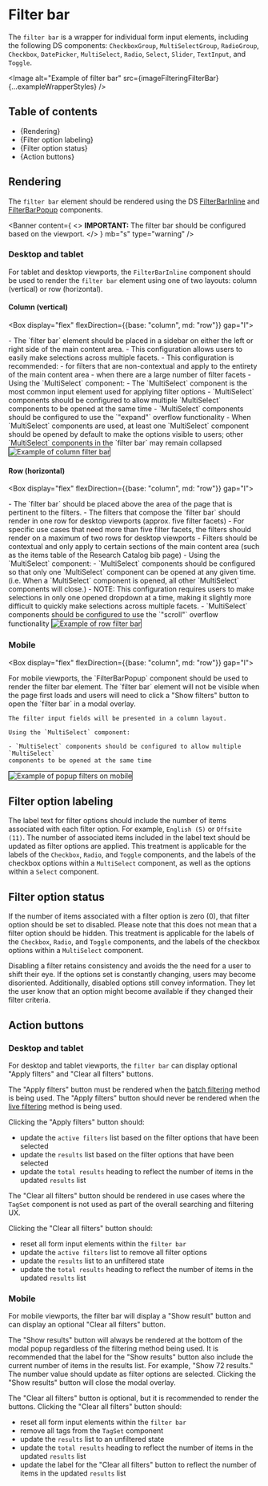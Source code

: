 


<Meta title="Style Guide/Filtering/Page Composition/Filter bar" />

# Filter bar

The `filter bar` is a wrapper for individual form input elements, including the
following DS components: `CheckboxGroup`, `MultiSelectGroup`, `RadioGroup`,
`Checkbox`, `DatePicker`, `MultiSelect`, `Radio`, `Select`, `Slider`,
`TextInput`, and `Toggle`.

<Image
  alt="Example of filter bar"
  src={imageFilteringFilterBar}
  {...exampleWrapperStyles}
/>

## Table of contents

- {<Link href="#rendering" target="_self">Rendering</Link>}
- {<Link href="#filter-option-labeling" target="_self">Filter option labeling</Link>}
- {<Link href="#filter-option-status" target="_self">Filter option status</Link>}
- {<Link href="#action-buttons" target="_self">Action buttons</Link>}

## Rendering

The `filter bar` element should be rendered using the DS
[FilterBarInline](./?path=/docs/components-form-elements-filterbarinline--docs)
and
[FilterBarPopup](./?path=/docs/components-form-elements-filterbarpopup--docs)
components.

<Banner
  content={
    <>
      <strong>IMPORTANT:</strong> The filter bar should be configured based on
      the viewport.
    </>
  }
  mb="s"
  type="warning"
/>

### Desktop and tablet

For tablet and desktop viewports, the `FilterBarInline` component should be used
to render the `filter bar` element using one of two layouts: column (vertical)
or row (horizontal).

#### Column (vertical)

<Box display="flex" flexDirection={{base: "column", md: "row"}} gap="l">

  <Box>
    - The `filter bar` element should be placed in a sidebar on either the left or
      right side of the main content area.
    - This configuration allows users to easily make selections across multiple
      facets.
    - This configuration is recommended:
      - for filters that are non-contextual and apply to the entirety of the main
        content area
      - when there are a large number of filter facets
    - Using the `MultiSelect` component:
      - The `MultiSelect` component is the most common input element used for
        applying filter options
      - `MultiSelect` components should be configured to allow multiple
        `MultiSelect` components to be opened at the same time
      - `MultiSelect` components should be configured to use the `"expand"` overflow
        functionality
      - When `MultiSelect` components are used, at least one `MultiSelect` component
        should be opened by default to make the options visible to users; other
        `MultiSelect` components in the `filter bar` may remain collapsed
  </Box>
  <Image
    alt="Example of column filter bar"
    border="1px solid var(--nypl-colors-ui-border-default)"
    caption="Example of column filter bar"
    src={imageFilteringExampleColumn}
    {...exampleWrapperStyles}
  />
</Box>

#### Row (horizontal)

<Box display="flex" flexDirection={{base: "column", md: "row"}} gap="l">

  <Box>
    - The `filter bar` should be placed above the area of the page that is pertinent
      to the filters.
    - The filters that compose the `filter bar` should render in one row for desktop
      viewports (approx. five filter facets)
      - For specific use cases that need more than five filter facets, the filters
        should render on a maximum of two rows for desktop viewports
    - Filters should be contextual and only apply to certain sections of the main
      content area (such as the items table of the Research Catalog bib page)
    - Using the `MultiSelect` component:
      - `MultiSelect` components should be configured so that only one `MultiSelect`
        component can be opened at any given time. (i.e. When a `MultiSelect`
        component is opened, all other `MultiSelect` components will close.)
        - NOTE: This configuration requires users to make selections in only one
          opened dropdown at a time, making it slightly more difficult to quickly
          make selections across multiple facets.
      - `MultiSelect` components should be configured to use the `"scroll"` overflow
        functionality
  </Box>
  <Image
    alt="Example of row filter bar"
    border="1px solid var(--nypl-colors-ui-border-default)"
    caption="Example of row filter bar"
    src={imageFilteringExampleRow}
    {...exampleWrapperStyles}
  />
</Box>

### Mobile

<Box display="flex" flexDirection={{base: "column", md: "row"}} gap="l">

  <Box>
    For mobile viewports, the `FilterBarPopup` component should be used to render
    the filter bar element. The `filter bar` element will not be visible when the
    page first loads and users will need to click a "Show filters" button to open
    the `filter bar` in a modal overlay.

    The filter input fields will be presented in a column layout.

    Using the `MultiSelect` component:

    - `MultiSelect` components should be configured to allow multiple `MultiSelect`
    components to be opened at the same time

  </Box>
    <Image
    alt="Example of popup filters on mobile"
    border="1px solid var(--nypl-colors-ui-border-default)"
    caption="Example of popup filters on mobile"
    src={imageFilteringExamplePopup}
    {...exampleWrapperStyles}
  />
</Box>

## Filter option labeling

The label text for filter options should include the number of items associated
with each filter option. For example, `English (5)` or `Offsite (11)`. The
number of associated items included in the label text should be updated as
filter options are applied. This treatment is applicable for the labels of the
`Checkbox`, `Radio`, and `Toggle` components, and the labels of the checkbox
options within a `MultiSelect` component, as well as the options within a
`Select` component.

## Filter option status

If the number of items associated with a filter option is zero (0), that filter
option should be set to disabled. Please note that this does not mean that a
filter option should be hidden. This treatment is applicable for the labels of
the `Checkbox`, `Radio`, and `Toggle` components, and the labels of the checkbox
options within a `MultiSelect` component.

Disabling a filter retains consistency and avoids the the need for a user to
shift their eye. If the options set is constantly changing, users may become
disoriented. Additionally, disabled options still convey information. They let
the user know that an option might become available if they changed their filter
criteria.

## Action buttons

### Desktop and tablet

For desktop and tablet viewports, the `filter bar` can display optional "Apply
filters" and "Clear all filters" buttons.

The "Apply filters" button must be rendered when the [batch
filtering](./?path=/docs/style-guide-filtering-applying-clearing-filters--docs#batch-filtering)
method is being used. The "Apply filters" button should never be rendered when
the [live
filtering](./?path=/docs/style-guide-filtering-applying-clearing-filters--docs#live-filtering)
method is being used.

Clicking the "Apply filters" button should:

- update the `active filters` list based on the filter options that have been
  selected
- update the `results` list based on the filter options that have been selected
- update the `total results` heading to reflect the number of items in the
  updated `results` list

The "Clear all filters" button should be rendered in use cases where the
`TagSet` component is not used as part of the overall searching and filtering
UX.

Clicking the "Clear all filters" button should:

- reset all form input elements within the `filter bar`
- update the `active filters` list to remove all filter options
- update the `results` list to an unfiltered state
- update the `total results` heading to reflect the number of items in the
  updated `results` list

### Mobile

For mobile viewports, the filter bar will display a "Show result" button and can
display an optional "Clear all filters" button.

The "Show results" button will always be rendered at the bottom of the modal
popup regardless of the filtering method being used. It is recommended that the
label for the "Show results" button also include the current number of items in
the results list. For example, "Show 72 results." The number value should update
as filter options are selected. Clicking the "Show results" button will close
the modal overlay.

The "Clear all filters" button is optional, but it is recommended to render the
buttons. Clicking the "Clear all filters" button should:

- reset all form input elements within the `filter bar`
- remove all tags from the `TagSet` component
- update the `results` list to an unfiltered state
- update the `total results` heading to reflect the number of items in the
  updated `results` list
- update the label for the "Clear all filters" button to reflect the number of
  items in the updated `results` list
